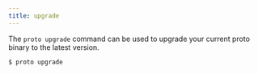 ```yaml
---
title: upgrade
---
```


The `proto upgrade` command can be used to upgrade your current proto binary to the latest version.

```shell
$ proto upgrade
```
